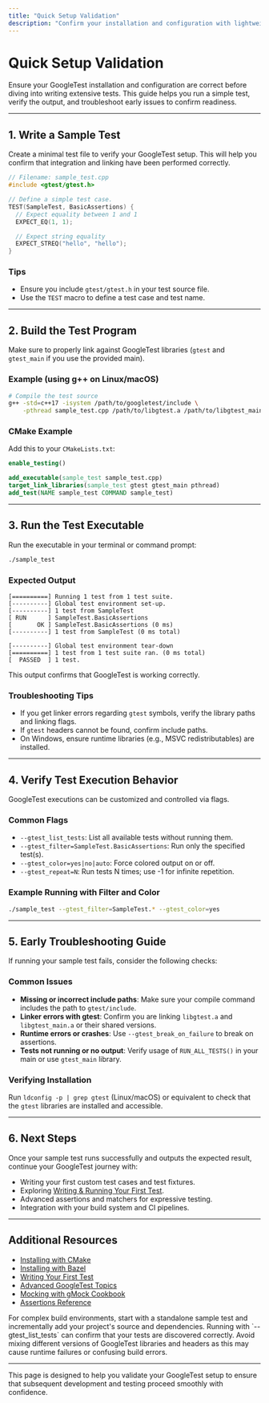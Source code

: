 ```yaml
---
title: "Quick Setup Validation"
description: "Confirm your installation and configuration with lightweight checks: run a sample test and verify output. This page helps users troubleshoot at the earliest possible moment, reducing frustration and ensuring readiness for real development."
---
```


# Quick Setup Validation

Ensure your GoogleTest installation and configuration are correct before diving into writing extensive tests. This guide helps you run a simple test, verify the output, and troubleshoot early issues to confirm readiness.

---

## 1. Write a Sample Test

Create a minimal test file to verify your GoogleTest setup. This will help you confirm that integration and linking have been performed correctly.

```cpp
// Filename: sample_test.cpp
#include <gtest/gtest.h>

// Define a simple test case.
TEST(SampleTest, BasicAssertions) {
  // Expect equality between 1 and 1
  EXPECT_EQ(1, 1);

  // Expect string equality
  EXPECT_STREQ("hello", "hello");
}
```

### Tips
- Ensure you include `gtest/gtest.h` in your test source file.
- Use the `TEST` macro to define a test case and test name.

---

## 2. Build the Test Program

Make sure to properly link against GoogleTest libraries (`gtest` and `gtest_main` if you use the provided main).

### Example (using g++ on Linux/macOS)

```bash
# Compile the test source
g++ -std=c++17 -isystem /path/to/googletest/include \
    -pthread sample_test.cpp /path/to/libgtest.a /path/to/libgtest_main.a -o sample_test
```

### CMake Example

Add this to your `CMakeLists.txt`:

```cmake
enable_testing()

add_executable(sample_test sample_test.cpp)
target_link_libraries(sample_test gtest gtest_main pthread)
add_test(NAME sample_test COMMAND sample_test)
```

---

## 3. Run the Test Executable

Run the executable in your terminal or command prompt:

```bash
./sample_test
```

### Expected Output

```
[==========] Running 1 test from 1 test suite.
[----------] Global test environment set-up.
[----------] 1 test from SampleTest
[ RUN      ] SampleTest.BasicAssertions
[       OK ] SampleTest.BasicAssertions (0 ms)
[----------] 1 test from SampleTest (0 ms total)

[----------] Global test environment tear-down
[==========] 1 test from 1 test suite ran. (0 ms total)
[  PASSED  ] 1 test.
```

This output confirms that GoogleTest is working correctly.

### Troubleshooting Tips
- If you get linker errors regarding `gtest` symbols, verify the library paths and linking flags.
- If `gtest` headers cannot be found, confirm include paths.
- On Windows, ensure runtime libraries (e.g., MSVC redistributables) are installed.

---

## 4. Verify Test Execution Behavior

GoogleTest executions can be customized and controlled via flags.

### Common Flags

- `--gtest_list_tests`: List all available tests without running them.
- `--gtest_filter=SampleTest.BasicAssertions`: Run only the specified test(s).
- `--gtest_color=yes|no|auto`: Force colored output on or off.
- `--gtest_repeat=N`: Run tests N times; use -1 for infinite repetition.

### Example Running with Filter and Color

```bash
./sample_test --gtest_filter=SampleTest.* --gtest_color=yes
```

---

## 5. Early Troubleshooting Guide

If running your sample test fails, consider the following checks:

### Common Issues

- **Missing or incorrect include paths**: Make sure your compile command includes the path to `gtest/include`.
- **Linker errors with gtest**: Confirm you are linking `libgtest.a` and `libgtest_main.a` or their shared versions.
- **Runtime errors or crashes**: Use `--gtest_break_on_failure` to break on assertions.
- **Tests not running or no output**: Verify usage of `RUN_ALL_TESTS()` in your main or use `gtest_main` library.

### Verifying Installation

Run `ldconfig -p | grep gtest` (Linux/macOS) or equivalent to check that the `gtest` libraries are installed and accessible.

---

## 6. Next Steps

Once your sample test runs successfully and outputs the expected result, continue your GoogleTest journey with:

- Writing your first custom test cases and test fixtures.
- Exploring [Writing & Running Your First Test](../getting-started/configuration-first-run/first-test.md).
- Advanced assertions and matchers for expressive testing.
- Integration with your build system and CI pipelines.

---

## Additional Resources

- [Installing with CMake](../getting-started/prerequisites-installation/installation-cmake.md)
- [Installing with Bazel](../getting-started/prerequisites-installation/installation-bazel.md)
- [Writing Your First Test](../getting-started/configuration-first-run/first-test.md)
- [Advanced GoogleTest Topics](../docs/advanced.md)
- [Mocking with gMock Cookbook](../docs/gmock_cook_book.md)
- [Assertions Reference](../docs/reference/assertions.md)


<Tip>
For complex build environments, start with a standalone sample test and incrementally add your project's source and dependencies.
</Tip>

<Note>
Running with `--gtest_list_tests` can confirm that your tests are discovered correctly.
</Note>

<Warning>
Avoid mixing different versions of GoogleTest libraries and headers as this may cause runtime failures or confusing build errors.
</Warning>

---

This page is designed to help you validate your GoogleTest setup to ensure that subsequent development and testing proceed smoothly with confidence.